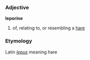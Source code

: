 ===Adjective===
'''leporine'''

# of, relating to, or resembling a [[hare]]

===Etymology===
Latin ''[[lepus]]'' meaning hare